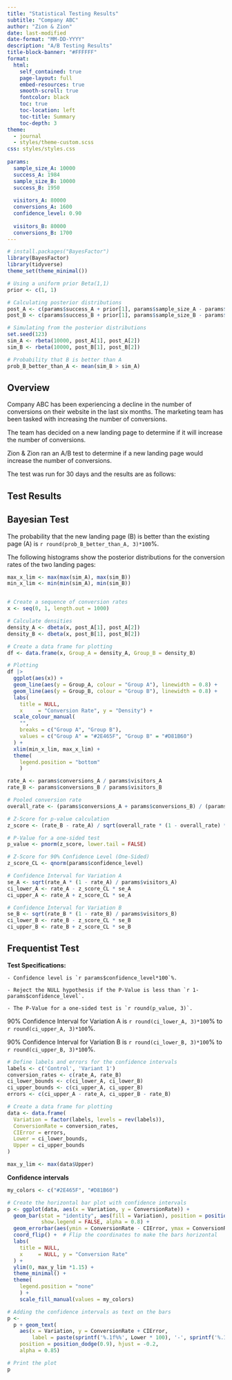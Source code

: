 ```yaml
---
title: "Statistical Testing Results"
subtitle: "Company ABC"
author: "Zion & Zion"
date: last-modified
date-format: "MM-DD-YYYY"
description: "A/B Testing Results"
title-block-banner: "#FFFFFF"
format: 
  html:
    self_contained: true
    page-layout: full
    embed-resources: true
    smooth-scroll: true
    fontcolor: black
    toc: true
    toc-location: left
    toc-title: Summary
    toc-depth: 3
theme:
  - journal
  - styles/theme-custom.scss
css: styles/styles.css
  
params:
  sample_size_A: 10000
  success_A: 1984
  sample_size_B: 10000
  success_B: 1950
  
  visitors_A: 80000
  conversions_A: 1600
  confidence_level: 0.90
  
  visitors_B: 80000
  conversions_B: 1700
---
```


```r
# install.packages("BayesFactor")
library(BayesFactor)
library(tidyverse)
theme_set(theme_minimal())

# Using a uniform prior Beta(1,1)
prior <- c(1, 1)

# Calculating posterior distributions
post_A <- c(params$success_A + prior[1], params$sample_size_A - params$success_A + prior[2])
post_B <- c(params$success_B + prior[1], params$sample_size_B - params$success_B + prior[2])

# Simulating from the posterior distributions
set.seed(123)
sim_A <- rbeta(10000, post_A[1], post_A[2])
sim_B <- rbeta(10000, post_B[1], post_B[2])

# Probability that B is better than A
prob_B_better_than_A <- mean(sim_B > sim_A)
```

## Overview

Company ABC has been experiencing a decline in the number of conversions on their website in the last six months. The marketing team has been tasked with increasing the number of conversions. 

The team has decided on a new landing page to determine if it will increase the number of conversions. 

Zion & Zion ran an A/B test to determine if a new landing page would increase the number of conversions. 

The test was run for 30 days and the results are as follows:

## Test Results

::: {.panel-tabset}

## Bayesian Test

The probability that the new landing page (B) is better than the existing page (A) is `r round(prob_B_better_than_A, 3)*100`%.

The following histograms show the posterior distributions for the conversion rates of the two landing pages:

```r
max_x_lim <- max(max(sim_A), max(sim_B))
min_x_lim <- min(min(sim_A), min(sim_B))


# Create a sequence of conversion rates
x <- seq(0, 1, length.out = 1000)

# Calculate densities
density_A <- dbeta(x, post_A[1], post_A[2])
density_B <- dbeta(x, post_B[1], post_B[2])

# Create a data frame for plotting
df <- data.frame(x, Group_A = density_A, Group_B = density_B)

# Plotting
df |>
  ggplot(aes(x)) +
  geom_line(aes(y = Group_A, colour = "Group A"), linewidth = 0.8) +
  geom_line(aes(y = Group_B, colour = "Group B"), linewidth = 0.8) +
  labs(
    title = NULL,
    x     = "Conversion Rate", y = "Density") +
  scale_colour_manual(
    "",
    breaks = c("Group A", "Group B"),
    values = c("Group A" = "#2E465F", "Group B" = "#D81B60")
  ) +
  xlim(min_x_lim, max_x_lim) +
  theme(
    legend.position = "bottom"
    )
```

```r
rate_A <- params$conversions_A / params$visitors_A
rate_B <- params$conversions_B / params$visitors_B

# Pooled conversion rate
overall_rate <- (params$conversions_A + params$conversions_B) / (params$visitors_A + params$visitors_B)

# Z-Score for p-value calculation
z_score <- (rate_B - rate_A) / sqrt(overall_rate * (1 - overall_rate) * (1/params$visitors_A + 1/params$visitors_B))

# P-Value for a one-sided test
p_value <- pnorm(z_score, lower.tail = FALSE)

# Z-Score for 90% Confidence Level (One-Sided)
z_score_CL <- qnorm(params$confidence_level)

# Confidence Interval for Variation A
se_A <- sqrt(rate_A * (1 - rate_A) / params$visitors_A)
ci_lower_A <- rate_A - z_score_CL * se_A
ci_upper_A <- rate_A + z_score_CL * se_A

# Confidence Interval for Variation B
se_B <- sqrt(rate_B * (1 - rate_B) / params$visitors_B)
ci_lower_B <- rate_B - z_score_CL * se_B
ci_upper_B <- rate_B + z_score_CL * se_B

```

## Frequentist Test

**Test Specifications:**

    - Confidence level is `r params$confidence_level*100`%.

    - Reject the NULL hypothesis if the P-Value is less than `r 1-params$confidence_level`.

    - The P-Value for a one-sided test is `r round(p_value, 3)`.

90% Confidence Interval for Variation A is `r round(ci_lower_A, 3)*100`% to `r round(ci_upper_A, 3)*100`%.

90% Confidence Interval for Variation B is `r round(ci_lower_B, 3)*100`% to `r round(ci_upper_B, 3)*100`%.

```r
# Define labels and errors for the confidence intervals
labels <- c('Control', 'Variant 1')
conversion_rates <- c(rate_A, rate_B)
ci_lower_bounds <- c(ci_lower_A, ci_lower_B)
ci_upper_bounds <- c(ci_upper_A, ci_upper_B)
errors <- c(ci_upper_A - rate_A, ci_upper_B - rate_B)

# Create a data frame for plotting
data <- data.frame(
  Variation = factor(labels, levels = rev(labels)),
  ConversionRate = conversion_rates,
  CIError = errors,
  Lower = ci_lower_bounds,
  Upper = ci_upper_bounds
)

max_y_lim <- max(data$Upper)
```

**Confidence intervals**

```r
my_colors <- c("#2E465F", "#D81B60")

# Create the horizontal bar plot with confidence intervals
p <- ggplot(data, aes(x = Variation, y = ConversionRate)) +
  geom_bar(stat = "identity", aes(fill = Variation), position = position_dodge(),
           show.legend = FALSE, alpha = 0.8) +
  geom_errorbar(aes(ymin = ConversionRate - CIError, ymax = ConversionRate + CIError), width = 0.15, alpha = 0.8) +
  coord_flip() +  # Flip the coordinates to make the bars horizontal
  labs(
    title = NULL,
    x     = NULL, y = "Conversion Rate"
  ) + 
  ylim(0, max_y_lim *1.15) +
  theme_minimal() +
  theme(
    legend.position = "none"
    ) +
    scale_fill_manual(values = my_colors)

# Adding the confidence intervals as text on the bars
p <- 
  p + geom_text(
    aes(x = Variation, y = ConversionRate + CIError,
        label = paste(sprintf('%.1f%%', Lower * 100), '-', sprintf('%.1f%%', Upper * 100))),
    position = position_dodge(0.9), hjust = -0.2,
    alpha = 0.85)

# Print the plot
p
```


:::